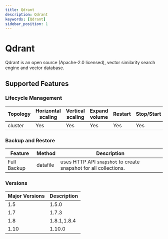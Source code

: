 ```yaml
---
title: Qdrant
description: Qdrant
keywords: [Qdrant]
sidebar_position: 1
---
```


# Qdrant

Qdrant is an open source (Apache-2.0 licensed), vector similarity search engine and vector database.

## Supported Features

### Lifecycle Management

|   Topology       | Horizontal<br/>scaling | Vertical <br/>scaling | Expand<br/>volume | Restart   | Stop/Start | Configure | Expose | Switchover |
|------------------|------------------------|-----------------------|-------------------|-----------|------------|-----------|--------|------------|
| cluster     | Yes                    | Yes                   | Yes              | Yes       | Yes        | No       | Yes    | N/A     |

### Backup and Restore

| Feature     | Method | Description |
|-------------|--------|------------|
| Full Backup | datafile | uses HTTP API `snapshot` to create snapshot for all collections. |

### Versions

| Major Versions | Description |
|---------------|-------------|
| 1.5 | 1.5.0 |
| 1.7 | 1.7.3 |
| 1.8 | 1.8.1,1.8.4 |
| 1.10| 1.10.0 |

